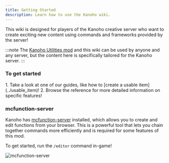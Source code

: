 ```yaml
---
title: Getting Started
description: Learn how to use the Kanoho wiki.
---
```



This wiki is designed for players of the Kanoho creative server who want to create exciting new content using commands and frameworks provided by the server!

:::note
The [Kanoho Utilities mod](https://github.com/nimahost/kanoho-utilities) and this wiki can be used by anyone and any server, but the content here is specifically tailored for the Kanoho server.
:::

### To get started
<Steps>
1. Take a look at one of our guides, like how to [create a usable item](../usable_item)!
2. Browse the reference for more detailed information on specific features!
</Steps>

### mcfunction-server

Kanoho has [mcfunction-server](https://github.com/brooke-ec/mcfunction-server) installed, which allows you to create and edit functions from your browser.
This is a powerful tool that lets you chain together commands more efficiently and is required for some features of this mod.

To get started, run the `/editor` command in-game!

![mcfunction-server](../../../assets/mcfunction-server.png)